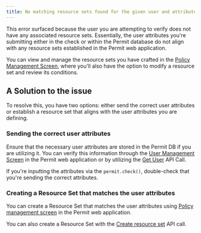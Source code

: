 ```yaml
---
title: No matching resource sets found for the given user and attributes
---
```


This error surfaced because the user you are attempting to verify does not have any associated resource sets. Essentially, the user attributes
you're submitting either in the check or within the Permit database do not align with any resource sets established in the Permit web
application.

You can view and manage the resource sets you have crafted in the [Policy Management Screen](https://app.permit.io/policy-editor),
where you'll also have the option to modify a resource set and review its conditions.

## A Solution to the issue

To resolve this, you have two options: either send the correct user attributes or establish a resource set that aligns with the user
attributes you are defining.

### Sending the correct user attributes

Ensure that the necessary user attributes are stored in the Permit DB if you are utilizing it. You can verify this information through the
[User Management Screen](https://app.permit.io/user-management) in the Permit web application or by utilizing the
[Get User](https://api.permit.io/v2/redoc#tag/Users/operation/get_user) API Call.

If you're inputting the attributes via the `permit.check()`, double-check that you're sending the correct attributes.

### Creating a Resource Set that matches the user attributes

You can create a Resource Set that matches the user attributes using [Policy management screen](https://app.permit.io/policy-editor) in
the Permit web application.

You can also create a Resource Set with the [Create resource set](https://api.permit.io/v2/redoc#tag/Condition-Sets) API call.

